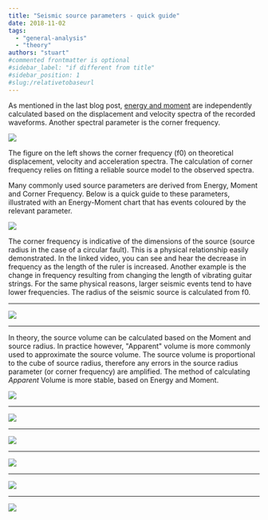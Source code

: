 ```yaml
---
title: "Seismic source parameters - quick guide"
date: 2018-11-02
tags:
  - "general-analysis"
  - "theory"
authors: "stuart"
#commented frontmatter is optional
#sidebar_label: "if different from title"
#sidebar_position: 1
#slug:/relativetobaseurl
---
```


As mentioned in the last blog post, [energy and moment](https://mxrap.com/2018/10/12/seismic-energy-and-moment/) are independently calculated based on the displacement and velocity spectra of the recorded waveforms. Another spectral parameter is the corner frequency.

![](/img/Corner-Frequencys.png)

The figure on the left shows the corner frequency (f0) on theoretical displacement, velocity and acceleration spectra. The calculation of corner frequency relies on fitting a reliable source model to the observed spectra.

Many commonly used source parameters are derived from Energy, Moment and Corner Frequency. Below is a quick guide to these parameters, illustrated with an Energy-Moment chart that has events coloured by the relevant parameter.

![](/img/Corner-Frequency-EM.png)

The corner frequency is indicative of the dimensions of the source (source radius in the case of a circular fault). This is a physical relationship easily demonstrated. In the linked video, you can see and hear the decrease in frequency as the length of the ruler is increased. Another example is the change in frequency resulting from changing the length of vibrating guitar strings. For the same physical reasons, larger seismic events tend to have lower frequencies. The radius of the seismic source is calculated from f0.

---

![](/img/Source-radius.png)

---

In theory, the source volume can be calculated based on the Moment and source radius. In practice however, "Apparent" volume is more commonly used to approximate the source volume. The source volume is proportional to the cube of source radius, therefore any errors in the source radius parameter (or corner frequency) are amplified. The method of calculating _Apparent_ Volume is more stable, based on Energy and Moment.

![](/img/AV.png)

---

![](/img/Disp2.png)

---

![](/img/AS.png)

---

![](/img/EI.png)

---

![](/img/SSD.png)

---

![](/img/DSD.png)
